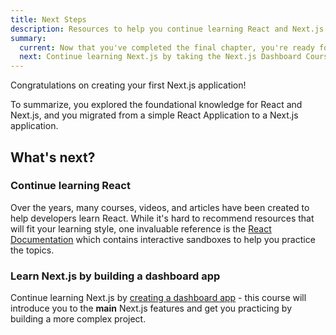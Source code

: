 ```yaml
---
title: Next Steps
description: Resources to help you continue learning React and Next.js.
summary:
  current: Now that you've completed the final chapter, you're ready for the next steps.
  next: Continue learning Next.js by taking the Next.js Dashboard Course!
---
```


Congratulations on creating your first Next.js application!

To summarize, you explored the foundational knowledge for React and Next.js, and you migrated from a simple React Application to a Next.js application.

## What's next?

### Continue learning React

Over the years, many courses, videos, and articles have been created to help developers learn React. While it's hard to recommend resources that will fit your learning style, one invaluable reference is the [React Documentation](https://react.dev/) which contains interactive sandboxes to help you practice the topics.

### Learn Next.js by building a dashboard app

Continue learning Next.js by [creating a dashboard app](/learn/dashboard-app) - this course will introduce you to the **main** Next.js features and get you practicing by building a more complex project.
